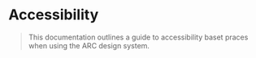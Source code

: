 # Accessibility

> This documentation outlines a guide to accessibility baset praces when using the ARC design system.
